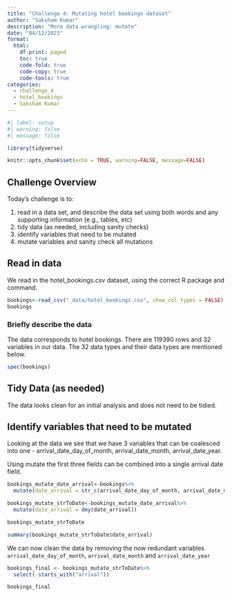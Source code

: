 ```yaml
---
title: "Challenge 4: Mutating hotel bookings dataset"
author: "Saksham Kumar"
description: "More data wrangling: mutate"
date: "04/12/2023"
format:
  html:
    df-print: paged
    toc: true
    code-fold: true
    code-copy: true
    code-tools: true
categories:
  - challenge_4
  - hotel_bookings
  - Saksham Kumar
---
```


```r
#| label: setup
#| warning: false
#| message: false

library(tidyverse)

knitr::opts_chunk$set(echo = TRUE, warning=FALSE, message=FALSE)
```

## Challenge Overview

Today's challenge is to:

1)  read in a data set, and describe the data set using both words and any supporting information (e.g., tables, etc)
2)  tidy data (as needed, including sanity checks)
3)  identify variables that need to be mutated
4)  mutate variables and sanity check all mutations

## Read in data

We read in the hotel_bookings.csv dataset, using the correct R package and command.

```r
bookings<-read_csv("_data/hotel_bookings.csv", show_col_types = FALSE)
bookings
```

### Briefly describe the data

The data corresponds to hotel bookings. There are 119390 rows and 32 variables in our data. The 32 data types and their data types are mentioned below.

```r
spec(bookings)
```

## Tidy Data (as needed)

The data looks clean for an initial analysis and does not need to be tidied.

## Identify variables that need to be mutated

Looking at the data we see that we have 3 variables that can be coalesced into one - arrival_date_day_of_month, arrival_date_month, arrival_date_year.

Using mutate the first three fields can be combined into a single arrival date field.

```r

bookings_mutate_date_arrival<-bookings%>%
  mutate(date_arrival = str_c(arrival_date_day_of_month, arrival_date_month, arrival_date_year, sep="/"))

bookings_mutate_strToDate<-bookings_mutate_date_arrival%>%
  mutate(date_arrival = dmy(date_arrival))

bookings_mutate_strToDate

summary(bookings_mutate_strToDate$date_arrival)
```

We can now clean the data by removing the now redundant variables `arrival_date_day_of_month`, `arrival_date_month` and `arrival_date_year`

```r
bookings_final <- bookings_mutate_strToDate%>%
  select(-starts_with("arrival"))

bookings_final
```
